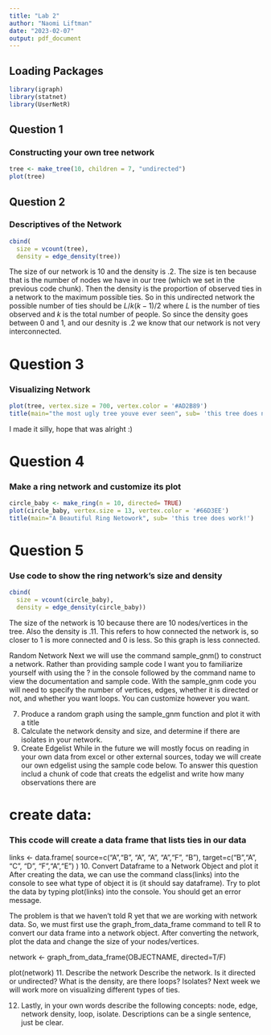 ```yaml
---
title: "Lab 2"
author: "Naomi Liftman"
date: "2023-02-07"
output: pdf_document
---
```

## Loading Packages 
```r
library(igraph)
library(statnet)
library(UserNetR)
```

## Question 1
### Constructing your own tree network

```r
tree <- make_tree(10, children = 7, "undirected")
plot(tree)
```

## Question 2
### Descriptives of the Network

```r
cbind(
  size = vcount(tree),
  density = edge_density(tree))
```


The size of our network is 10 and the density is .2. The size is ten because that is the number of nodes we have in our tree (which we set in the previous code chunk). Then the density is the proportion of observed ties in a network to the maximum possible ties. So in this undirected network the possible number of ties should be $L/k(k-1)/2$ where $L$ is the number of ties observed and $k$ is the total number of people. So since the density goes between 0 and 1, and our desnity is .2 we know that our network is not very interconnected. 


# Question 3
### Visualizing Network

```r
plot(tree, vertex.size = 700, vertex.color = '#AD2B89')
title(main="the most ugly tree youve ever seen", sub= 'this tree does not work')
```

I made it silly, hope that was alright :)


# Question 4
### Make a ring network and customize its plot
```r
circle_baby <- make_ring(n = 10, directed= TRUE)
plot(circle_baby, vertex.size = 13, vertex.color = '#66D3EE')
title(main="A Beautiful Ring Netowork", sub= 'this tree does work!')
```


# Question 5
### Use code to show the ring network’s size and density
```r
cbind(
  size = vcount(circle_baby),
  density = edge_density(circle_baby))
```

The size of the network is 10 because there are 10 nodes/vertices in the tree. Also the density is .11. This refers to how connected the network is, so closer to 1 is more connected and 0 is less. So this graph is less connected. 



Random Network
Next we will use the command sample_gnm() to construct a network. Rather than providing sample code I want you to familiarize yourself with using the ? in the console followed by the command name to view the documentation and sample code. With the sample_gnm code you will need to specify the number of vertices, edges, whether it is directed or not, and whether you want loops. You can customize however you want.

7. Produce a random graph using the sample_gnm function and plot it with a title
8. Calculate the network density and size, and determine if there are isolates in your network.
9. Create Edgelist
While in the future we will mostly focus on reading in your own data from excel or other external sources, today we will create our own edgelist using the sample code below. To answer this question includ a chunk of code that creats the edgelist and write how many observations there are

# create data:
### This ccode will create a data frame that lists ties in our data
links <- data.frame(
    source=c("A","B", "A", "A", "A","F", "B"),
    target=c("B","A", "C", "D", "F","A","E")
    )
10. Convert Dataframe to a Network Object and plot it
After creating the data, we can use the command class(links) into the console to see what type of object it is (it should say dataframe). Try to plot the data by typing plot(links) into the console. You should get an error message.

The problem is that we haven’t told R yet that we are working with network data. So, we must first use the graph_from_data_frame command to tell R to convert our data frame into a network object. After converting the network, plot the data and change the size of your nodes/vertices.

network <- graph_from_data_frame(OBJECTNAME, directed=T/F)

plot(network)
11. Describe the network
Describe the network. Is it directed or undirected? What is the density, are there loops? Isolates? Next week we will work more on visualizing different types of ties.

12. Lastly, in your own words describe the following concepts: node, edge, network density, loop, isolate.
Descriptions can be a single sentence, just be clear.